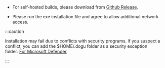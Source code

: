 - For self-hosted builds, please download from [Github Release](https://github.com/dogu-team/dogu-self-hosted/releases).

- Please run the exe installation file and agree to allow additional
  network access.

:::caution

Installation may fail due to conflicts with security programs. If you suspect a conflict, you can add the $HOME/.dogu folder as a security exception folder.
[For Microsoft Defender](https://support.microsoft.com/en-us/windows/add-an-exclusion-to-windows-security-811816c0-4dfd-af4a-47e4-c301afe13b26)

:::
